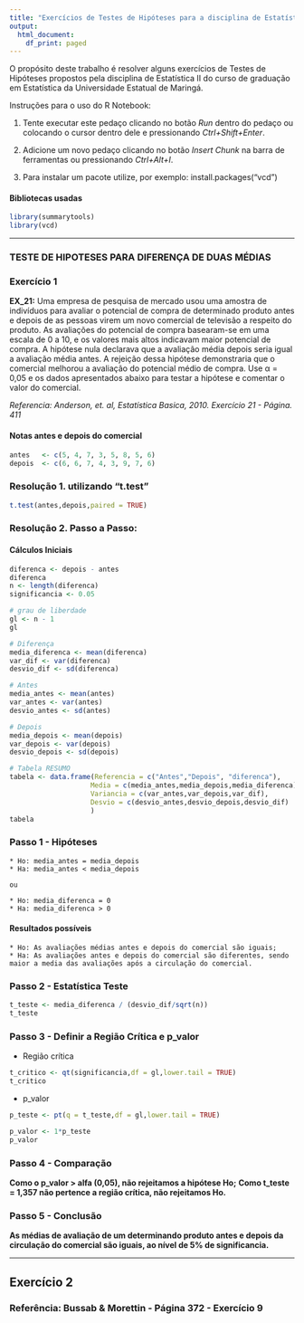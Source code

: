 ```yaml
---
title: "Exercícios de Testes de Hipóteses para a disciplina de Estatística II"
output:
  html_document:
    df_print: paged
---
```

O propósito deste trabalho é resolver alguns exercícios de Testes de Hipóteses propostos pela disciplina de Estatística II do curso de graduação em Estatística da Universidade Estatual de Maringá.

Instruções para o uso do R Notebook:

1. Tente executar este pedaço clicando no botão *Run* dentro do pedaço ou colocando o cursor dentro dele e pressionando *Ctrl+Shift+Enter*.

2. Adicione um novo pedaço clicando no botão *Insert Chunk* na barra de ferramentas ou pressionando *Ctrl+Alt+I*.

3. Para instalar um pacote utilize, por exemplo: install.packages("vcd")


#### Bibliotecas usadas
```r
library(summarytools)
library(vcd)
```
_________________
### TESTE DE HIPOTESES PARA DIFERENÇA DE DUAS MÉDIAS 

### Exercício 1

**EX_21:** Uma empresa de pesquisa de mercado usou uma amostra de indivíduos para avaliar o potencial de compra de determinado produto antes e depois de as pessoas virem um novo comercial de televisão a respeito do produto. As avaliações do potencial de compra basearam-se em uma escala de 0 a 10, e os valores mais altos indicavam maior potencial de compra. A hipótese nula declarava que a avaliação média depois seria igual a avaliação média antes. A rejeição dessa hipótese demonstraria que o comercial melhorou a avaliação do potencial médio de compra. Use  α = 0,05 e os dados apresentados abaixo para testar a hipótese e comentar o valor do comercial.

*Referencia: Anderson, et. al, Estatística Basica, 2010. Exercício 21 - Página. 411*

#### Notas antes e depois do comercial
```r
antes   <- c(5, 4, 7, 3, 5, 8, 5, 6)
depois  <- c(6, 6, 7, 4, 3, 9, 7, 6)
```

### Resolução 1. utilizando "t.test"
```r
t.test(antes,depois,paired = TRUE)
```

### Resolução 2. Passo a Passo:

#### Cálculos Iniciais
```r

diferenca <- depois - antes
diferenca
n <- length(diferenca)
significancia <- 0.05

# grau de liberdade
gl <- n - 1
gl

# Diferença
media_diferenca <- mean(diferenca)
var_dif <- var(diferenca)
desvio_dif <- sd(diferenca)

# Antes
media_antes <- mean(antes)
var_antes <- var(antes)
desvio_antes <- sd(antes)

# Depois
media_depois <- mean(depois)
var_depois <- var(depois)
desvio_depois <- sd(depois)

# Tabela RESUMO
tabela <- data.frame(Referencia = c("Antes","Depois", "diferenca"),
                    Media = c(media_antes,media_depois,media_diferenca),
                    Variancia = c(var_antes,var_depois,var_dif),
                    Desvio = c(desvio_antes,desvio_depois,desvio_dif)
                    )
tabela
```

### Passo 1 - Hipóteses

    * Ho: media_antes = media_depois
    * Ha: media_antes < media_depois

    ou

    * Ho: media_diferenca = 0
    * Ha: media_diferenca > 0

#### Resultados possíveis

    * Ho: As avaliações médias antes e depois do comercial são iguais;
    * Ha: As avaliações antes e depois do comercial são diferentes, sendo maior a media das avaliações após a circulação do comercial.

### Passo 2 - Estatística Teste

```r

t_teste <- media_diferenca / (desvio_dif/sqrt(n))
t_teste
```

### Passo 3 - Definir a Região Crítica e p_valor

* Região crítica
```r
t_critico <- qt(significancia,df = gl,lower.tail = TRUE)
t_critico

```

* p_valor
```r
p_teste <- pt(q = t_teste,df = gl,lower.tail = TRUE)

p_valor <- 1*p_teste
p_valor

```

### Passo 4 - Comparação

**Como o p_valor > alfa (0,05), não rejeitamos a hipótese Ho;**
**Como t_teste = 1,357 não pertence a região crítica, não rejeitamos Ho.**

### Passo 5 - Conclusão

**As médias de avaliação de um determinando produto antes e depois da circulação do comercial são iguais, ao nível de 5% de significancia.**

___________________
## Exercício 2

### Referência: Bussab & Morettin - Página 372 - Exercício 9
